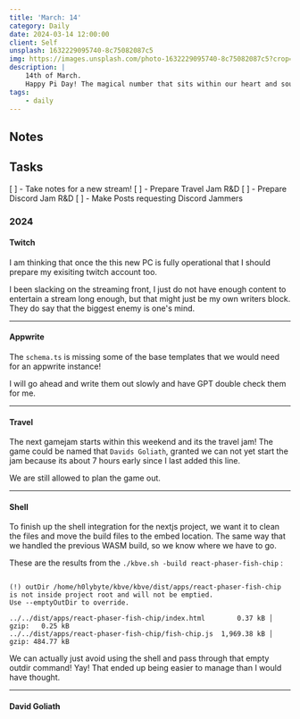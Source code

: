 ```yaml
---
title: 'March: 14'
category: Daily
date: 2024-03-14 12:00:00
client: Self
unsplash: 1632229095740-8c75082087c5
img: https://images.unsplash.com/photo-1632229095740-8c75082087c5?crop=entropy&cs=srgb&fm=jpg&ixid=MnwzNjM5Nzd8MHwxfHJhbmRvbXx8fHx8fHx8fDE2ODE3NDg2ODY&ixlib=rb-4.0.3&q=85
description: |
    14th of March.
    Happy Pi Day! The magical number that sits within our heart and soul.
tags:
    - daily
---
```




<MDXJS>

## Notes

</MDXJS>

<MDXJS>

## Tasks

[ ] - Take notes for a new stream!
[ ] - Prepare Travel Jam R&D
[ ] - Prepare Discord Jam R&D
[ ] - Make Posts requesting Discord Jammers

</MDXJS>

<MDXJS>

### 2024

<MDXJS>

#### Twitch

I am thinking that once the this new PC is fully operational that I should prepare my exisiting twitch account too.

I been slacking on the streaming front, I just do not have enough content to entertain a stream long enough, but that might just be my own writers block.
They do say that the biggest enemy is one's mind.

</MDXJS>

---

<MDXJS>

#### Appwrite

The `schema.ts` is missing some of the base templates that we would need for an appwrite instance!

I will go ahead and write them out slowly and have GPT double check them for me.

</MDXJS>

---

<MDXJS>

#### Travel

The next gamejam starts within this weekend and its the travel jam!
The game could be named that `Davids Goliath`, granted we can not yet start the jam because its about 7 hours early since I last added this line.

We are still allowed to plan the game out.

</MDXJS>

---

<MDXJS>

#### Shell

To finish up the shell integration for the nextjs project, we want it to clean the files and move the build files to the embed location.
The same way that we handled the previous WASM build, so we know where we have to go.

These are the results from the `./kbve.sh -build react-phaser-fish-chip` : 

```

(!) outDir /home/h0lybyte/kbve/kbve/dist/apps/react-phaser-fish-chip is not inside project root and will not be emptied.
Use --emptyOutDir to override.

../../dist/apps/react-phaser-fish-chip/index.html        0.37 kB │ gzip:   0.25 kB
../../dist/apps/react-phaser-fish-chip/fish-chip.js  1,969.38 kB │ gzip: 484.77 kB

```

We can actually just avoid using the shell and pass through that empty outdir command! Yay!
That ended up being easier to manage than I would have thought.

</MDXJS>

---

<MDXJS>

#### David Goliath 



</MDXJS>

</MDXJS>